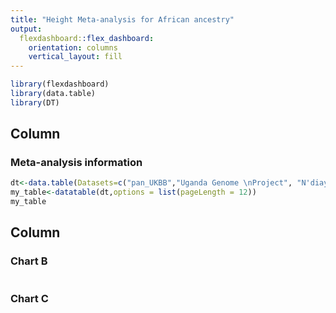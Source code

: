 ```yaml
---
title: "Height Meta-analysis for African ancestry"
output: 
  flexdashboard::flex_dashboard:
    orientation: columns
    vertical_layout: fill
---
```


```r
library(flexdashboard)
library(data.table)
library(DT)
```

Column {data-width=650}
-----------------------------------------------------------------------

### Meta-analysis information

```r
dt<-data.table(Datasets=c("pan_UKBB","Uganda Genome \nProject", "N'diaye et al.", "PAGE", "panUKBB_AFR+UGP+NDIAYE+PAGE_ALL"), Subsets=c("AFR","All from meta-analysis (AFR)","All from meta-analysis (AFR)", "All ancestries", "ALL"), Total_AFR_Size=c(6636,14126,20427,17299, sum(c(6636,14126,20427,17299))), Total_other_Size=c(0,0,0,(49839-17299),(49839-17299))) 
my_table<-datatable(dt,options = list(pageLength = 12))
my_table
```

Column {data-width=350}
-----------------------------------------------------------------------

### Chart B

```r

```

### Chart C

```r

```

